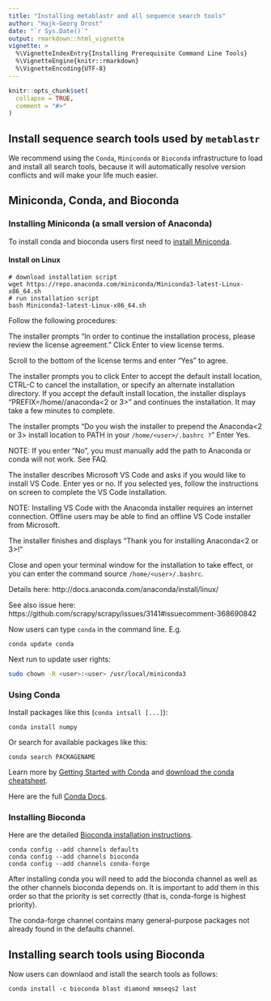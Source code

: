 ```yaml
---
title: "Installing metablastr and all sequence search tools"
author: "Hajk-Georg Drost"
date: "`r Sys.Date()`"
output: rmarkdown::html_vignette
vignette: >
  %\VignetteIndexEntry{Installing Prerequisite Command Line Tools}
  %\VignetteEngine{knitr::rmarkdown}
  %\VignetteEncoding{UTF-8}
---
```


```r
knitr::opts_chunk$set(
  collapse = TRUE,
  comment = "#>"
)
```

## Install sequence search tools used by `metablastr`

We recommend using the `Conda`, `Miniconda` or `Bioconda` infrastructure to load and install
all search tools, because it will automatically resolve version conflicts and will
make your life much easier.


## Miniconda, Conda, and Bioconda

### Installing Miniconda (a small version of Anaconda)

To install conda and bioconda users first need to [install Miniconda](https://conda.io/miniconda.html).

#### Install on Linux

```
# download installation script
wget https://repo.anaconda.com/miniconda/Miniconda3-latest-Linux-x86_64.sh
# run installation script
bash Miniconda3-latest-Linux-x86_64.sh
```

Follow the following procedures:

The installer prompts “In order to continue the installation process, please review the license agreement.” Click Enter to view license terms.

Scroll to the bottom of the license terms and enter “Yes” to agree.

The installer prompts you to click Enter to accept the default install location, CTRL-C to cancel the installation, or specify an alternate installation directory. If you accept the default install location, the installer displays “PREFIX=/home/<user>/anaconda<2 or 3>” and continues the installation. It may take a few minutes to complete.

The installer prompts “Do you wish the installer to prepend the Anaconda<2 or 3> install location to PATH in your `/home/<user>/.bashrc ?`” Enter Yes.

NOTE: If you enter “No”, you must manually add the path to Anaconda or conda will not work. See FAQ.

The installer describes Microsoft VS Code and asks if you would like to install VS Code. Enter yes or no. If you selected yes, follow the instructions on screen to complete the VS Code installation.

NOTE: Installing VS Code with the Anaconda installer requires an internet connection. Offline users may be able to find an offline VS Code installer from Microsoft.

The installer finishes and displays “Thank you for installing Anaconda<2 or 3>!”

Close and open your terminal window for the installation to take effect, or you can enter the command source `/home/<user>/.bashrc`.

Details here: http://docs.anaconda.com/anaconda/install/linux/

See also issue here: https://github.com/scrapy/scrapy/issues/3141#issuecomment-368690842

Now users can type `conda` in the command line.
E.g.

```
conda update conda
```

Next run to update user rights:

```sh
sudo chown -R <user>:<user> /usr/local/miniconda3
```

### Using Conda

Install packages like this (`conda intsall [...]`):

```
conda install numpy
```

Or search for available packages like this:

```
conda search PACKAGENAME
```

Learn more by [Getting Started with Conda](https://conda.io/docs/user-guide/getting-started.html)
and [download the conda cheatsheet](https://conda.io/docs/user-guide/cheatsheet.html).

Here are the full [Conda Docs](https://conda.io/docs/).

### Installing Bioconda

Here are the detailed [Bioconda installation instructions](https://bioconda.github.io/).

```
conda config --add channels defaults
conda config --add channels bioconda
conda config --add channels conda-forge
```

After installing conda you will need to add the bioconda channel as well as the other channels bioconda depends on. It is important to add them in this order so that the priority is set correctly (that is, conda-forge is highest priority).

The conda-forge channel contains many general-purpose packages not already found in the defaults channel.


## Installing search tools using Bioconda

Now users can downlaod and istall the search tools as follows:

```
conda install -c bioconda blast diamond mmseqs2 last
```

